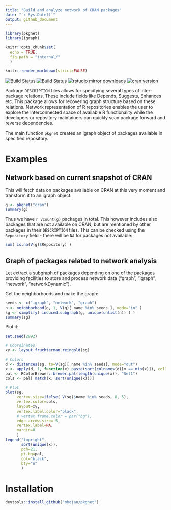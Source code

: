 ```yaml
---
title: "Build and analyze network of CRAN packages"
date: "`r Sys.Date()`"
output: github_document
---
```


```r
library(pkgnet)
library(igraph)

knitr::opts_chunk$set(
  echo = TRUE,
  fig.path = "internal/"
  )

knitr::render_markdown(strict=FALSE)
```

[![Build Status](https://travis-ci.org/mbojan/pkgnet.png?branch=master)](https://travis-ci.org/mbojan/pkgnet)
[![Build Status](https://ci.appveyor.com/api/projects/status/8jwpc9dn34xll00p?svg=true)](https://ci.appveyor.com/project/mbojan/pkgnet)
[![rstudio mirror downloads](http://cranlogs.r-pkg.org/badges/pkgnet?color=2ED968)](http://cranlogs.r-pkg.org/)
[![cran version](http://www.r-pkg.org/badges/version/pkgnet)](https://cran.r-project.org/package=pkgnet)


Package `DESCRIPTION` files allows for specifying several types of inter-package
relations. These include fields like Depends, Suggests, Enhances etc. This
package allows for recovering graph structure based on these relations. Network
representation of R repositories enables the user to explore the interconnected
space of available R functionality while the developers or repository
maintainers can quickly scan package forward and reverse dependencies.

The main function `pkgnet` creates an igraph object of packages available in specified repository.

# Examples


## Network based on current snapshot of CRAN

This will fetch data on packages available on CRAN at this very moment and transform it to an igraph object:

```r
g <- pkgnet("cran")
summary(g)
```

Thus we have `r vcount(g)` packages in total. This however includes also packages that are not available on CRAN, but are mentioned by other packages in their `DESCRIPTION` files. This can be checked using the `Repository` field - there will be `NA` for packages not available:

```r
sum( is.na(V(g)$Repository) )
```




## Graph of packages related to network analysis

Let extract a subgraph of packages depending on one of the packages providing facilities to store and process network data ("graph", "igraph", "network", "networkDynamic").

Get the neighborhoods and make the graph:

```r
seeds <- c("igraph", "network", "graph")
n <- neighborhood(g, 1, V(g)[ name %in% seeds ], mode="in" )
sg <- simplify( induced.subgraph(g, unique(unlist(n)) ) )
summary(sg)
```

Plot it:

```r
set.seed(2992)

# Coordinates
xy <- layout.fruchterman.reingold(sg)

# Colors
d <- distances(sg, to=V(sg)[ name %in% seeds], mode="out")
x <- apply(d, 1, function(x) paste(sort(colnames(d)[x == min(x)]), collapse="-"))
pal <- RColorBrewer::brewer.pal(length(unique(x)), "Set1")
cols <- pal[ match(x, sort(unique(x)))]

# Plot
plot(sg, 
     vertex.size=ifelse( V(sg)$name %in% seeds, 8, 5),
     vertex.color=cols,
     layout=xy, 
     vertex.label.color="black",
     # vertex.frame.color = par("bg"),
     edge.arrow.size=.5, 
     vertex.label=NA,
     margin=0
     )
legend("topright",
       sort(unique(x)),
       pch=21,
       pt.bg=pal,
       col="black",
       bty="n"
       )
```




# Installation

```r
devtools::install_github("mbojan/pkgnet")
```